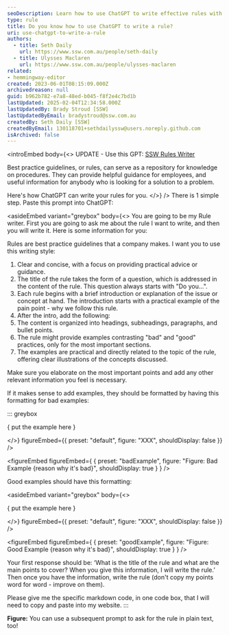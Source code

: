 ```yaml
---
seoDescription: Learn how to use ChatGPT to write effective rules with this step-by-step guide, perfect for creating best practice guidelines.
type: rule
title: Do you know how to use ChatGPT to write a rule?
uri: use-chatgpt-to-write-a-rule
authors:
  - title: Seth Daily
    url: https://www.ssw.com.au/people/seth-daily
  - title: Ulysses Maclaren
    url: https://www.ssw.com.au/people/ulysses-maclaren
related:
- hemmingway-editor
created: 2023-06-01T08:15:09.000Z
archivedreason: null
guid: b962b782-e7a8-48ed-b045-f8f2e4c7bd1b
lastUpdated: 2025-02-04T12:34:58.000Z
lastUpdatedBy: Brady Stroud [SSW]
lastUpdatedByEmail: bradystroud@ssw.com.au
createdBy: Seth Daily [SSW]
createdByEmail: 130118701+sethdailyssw@users.noreply.github.com
isArchived: false
---
```

<introEmbed
  body={<>
UPDATE - Use this GPT: [SSW Rules Writer](https://chat.openai.com/g/g-cOvrRzEnU-ssw-rules-writer)

Best practice guidelines, or rules, can serve as a repository for knowledge on procedures. They can provide helpful guidance for employees, and useful information for anybody who is looking for a solution to a problem.

Here's how ChatGPT can write your rules for you.
  </>}
/>
There is 1 simple step. Paste this prompt into ChatGPT:

<asideEmbed
  variant="greybox"
  body={<>
    You are going to be my Rule writer. First you are going to ask me about the rule I want to write, and then you will write it. Here is some information for you:

Rules are best practice guidelines that a company makes. I want you to use this writing style:

1. Clear and concise, with a focus on providing practical advice or guidance.
2. The title of the rule takes the form of a question, which is addressed in the content of the rule. This question always starts with "Do you...".
3. Each rule begins with a brief introduction or explanation of the issue or concept at hand. The introduction starts with a practical example of the pain point - why we follow this rule.
4. After the intro, add the following:
5. The content is organized into headings, subheadings, paragraphs, and bullet points.
6. The rule might provide examples contrasting "bad" and "good" practices, only for the most important sections.
7. The examples are practical and directly related to the topic of the rule, offering clear illustrations of the concepts discussed.

Make sure you elaborate on the most important points and add any other relevant information you feel is necessary.

If it makes sense to add examples, they should be formatted by having this formatting for bad examples:

::: greybox

&#123; put the example here &#125;

  </>}
  figureEmbed={{
    preset: "default",
    figure: "XXX",
    shouldDisplay: false
  }}
/>

<figureEmbed figureEmbed={ {
  preset: "badExample",
  figure: "Figure: Bad Example {reason why it's bad}",
  shouldDisplay: true
} } />


Good examples should have this formatting:

<asideEmbed
  variant="greybox"
  body={<>
    
&#123; put the example here &#125;

  </>}
  figureEmbed={{
    preset: "default",
    figure: "XXX",
    shouldDisplay: false
  }}
/>

<figureEmbed figureEmbed={ {
  preset: "goodExample",
  figure: "Figure: Good Example {reason why it's bad}",
  shouldDisplay: true
} } />


Your first response should be: ‘What is the title of the rule and what are the main points to cover? When you give this information, I will write the rule.’ Then once you have the information, write the rule (don't copy my points word for word - improve on them).

Please give me the specific markdown code, in one code box, that I will need to copy and paste into my website.
:::

**Figure:** You can use a subsequent prompt to ask for the rule in plain text, too!
